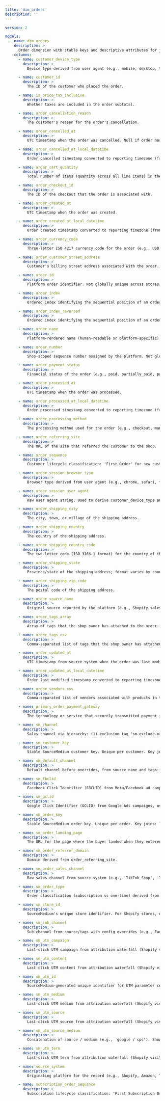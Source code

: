 ```yaml
---
title: 'dim_orders'
description: ''
---
```


```yaml
version: 2

models:
  - name: dim_orders
    description: >
      Order dimension with stable keys and descriptive attributes for joining and exploration. Grain: One row per sm_order_key. Date field: order_processed_at_local_datetime. Critical filters: sm_channel for channel segmentation; source_system for platform-specific behavior. Platform caveat: TikTok Shop coverage may be limited. Key joins: dim_order_lines via sm_order_key (1:many); dim_customers via sm_customer_key (many:1).
    columns:
      - name: customer_device_type
        description: >
          Device type derived from user agent (e.g., mobile, desktop, tablet). Coverage depends on website tracking; limited for marketplaces.

      - name: customer_id
        description: >
          The ID of the customer who placed the order.

      - name: is_price_tax_inclusive
        description: >
          Whether taxes are included in the order subtotal.

      - name: order_cancellation_reason
        description: >
          The customer's reason for the order's cancellation.

      - name: order_cancelled_at
        description: >
          UTC timestamp when the order was cancelled. Null if order has not been cancelled.

      - name: order_cancelled_at_local_datetime
        description: >
          Order cancelled timestamp converted to reporting timezone (from order_cancelled_at UTC). Null if order has not been cancelled.

      - name: order_cart_quantity
        description: >
          Total number of items (quantity across all line items) in the order cart. Sum of all order_line_quantity values for the order.

      - name: order_checkout_id
        description: >
          The ID of the checkout that the order is associated with.

      - name: order_created_at
        description: >
          UTC timestamp when the order was created.

      - name: order_created_at_local_datetime
        description: >
          Order created timestamp converted to reporting timezone (from order_created_at UTC).

      - name: order_currency_code
        description: >
          Three-letter ISO 4217 currency code for the order (e.g., USD, EUR, GBP). Used for multi-currency analysis and reporting.

      - name: order_customer_street_address
        description: >
          Customer's billing street address associated with the order. May differ from shipping address; use for billing analysis and fraud detection.

      - name: order_id
        description: >
          Platform order identifier. Not globally unique across stores; pair with `smcid` and `source_system` when needed for scoping.

      - name: order_index
        description: >
          Ordered index identifying the sequential position of an order in a customer's order history.

      - name: order_index_reversed
        description: >
          Ordered index identifying the sequential position of an order in a customer's order history, in reverse order.

      - name: order_name
        description: >
          Platform-rendered name (human‑readable or platform‑specific). Not a stable join key.

      - name: order_number
        description: >
          Shop-scoped sequence number assigned by the platform. Not globally unique; pair with `smcid` for scoping.

      - name: order_payment_status
        description: >
          Financial status of the order (e.g., paid, partially_paid, partially_refunded, authorized, pending, refunded, voided, draft). Platform‑defined.

      - name: order_processed_at
        description: >
          UTC timestamp when the order was processed.

      - name: order_processed_at_local_datetime
        description: >
          Order processed timestamp converted to reporting timezone (from order_processed_at UTC). Primary date field for order analytics and time-based filtering.

      - name: order_processing_method
        description: >
          The processing method used for the order (e.g., checkout, manual, express). Indicates how the order was created and processed in the source system.

      - name: order_referring_site
        description: >
          The URL of the site that referred the customer to the shop.

      - name: order_sequence
        description: >
          Customer lifecycle classification: 'First Order' for new customers, 'Repeat Order' for returning customers. Includes all orders (valid + invalid). Use for cohort analysis and retention reporting. See valid_order_index for valid-only ordering.

      - name: order_session_browser_type
        description: >
          Browser type derived from user agent (e.g., chrome, safari, firefox). Coverage depends on website tracking; limited for marketplaces.

      - name: order_session_user_agent
        description: >
          Raw user agent string. Used to derive customer_device_type and order_session_browser_type.

      - name: order_shipping_city
        description: >
          The city, town, or village of the shipping address.

      - name: order_shipping_country
        description: >
          The country of the shipping address.

      - name: order_shipping_country_code
        description: >
          The two-letter code (ISO 3166-1 format) for the country of the shipping address.

      - name: order_shipping_state
        description: >
          Province/state of the shipping address; format varies by country and platform.

      - name: order_shipping_zip_code
        description: >
          The postal code of the shipping address.

      - name: order_source_name
        description: >
          Original source reported by the platform (e.g., Shopify sales channel/app name).

      - name: order_tags_array
        description: >
          Array of tags that the shop owner has attached to the order. Preferred for robust filtering (use UNNEST) and programmatic tag operations.

      - name: order_tags_csv
        description: >
          Comma-separated list of tags that the shop owner has attached to the order. Use for simple filtering; beware that individual tag values may contain commas.

      - name: order_updated_at
        description: >
          UTC timestamp from source system when the order was last modified.

      - name: order_updated_at_local_datetime
        description: >
          Order last modified timestamp converted to reporting timezone (from order_updated_at UTC).

      - name: order_vendors_csv
        description: >
          Comma-separated list of vendors associated with products in the order. Used for multi-vendor order analysis and vendor performance tracking.

      - name: primary_order_payment_gateway
        description: >
          The technology or service that securely transmitted payment information between the customer, the business, and the payment processor. Special Considerations: For marketplaces (e.g., Amazon), gateway naming and presence may vary from direct-to-consumer platforms.

      - name: sm_channel
        description: >
          Sales channel via hierarchy: (1) exclusion tag 'sm-exclude-order' -> excluded; (2) config sheet overrides; (3) default logic (amazon/tiktok_shop/walmart.com, pos/leap -> retail, wholesale tags -> wholesale, otherwise online_dtc). Note: excluded channel is omitted from Executive Summary and LTV.

      - name: sm_customer_key
        description: >
          Stable SourceMedium customer key. Unique per customer. Key joins: `dim_customers` (1:1); `dim_orders`/`obt_orders` (1:many). Platform caveat: TikTok Shop coverage may be limited. Foreign key to dim_customers (many:1 - multiple orders per customer). Special Considerations: Some platforms (e.g., TikTok Shop) may provide limited linkage, resulting in NULLs for certain orders.

      - name: sm_default_channel
        description: >
          Default channel before overrides, from source name and tags: amazon/tiktok_shop/walmart.com; pos/leap -> retail; wholesale tags -> wholesale; otherwise online_dtc. See sm_channel for final channel.

      - name: sm_fbclid
        description: >
          Facebook Click Identifier (FBCLID) from Meta/Facebook ad campaigns, used to track social media conversions. Present when order originated from Facebook/Instagram ad click-through.

      - name: sm_gclid
        description: >
          Google Click Identifier (GCLID) from Google Ads campaigns, used to track paid search conversions. Present when order originated from Google Ads click-through.

      - name: sm_order_key
        description: >
          Stable SourceMedium order key. Unique per order. Key joins: `obt_order_lines` (1:many via `sm_order_key`); `dim_customers` (many:1 via `sm_customer_key`). Platform caveat: TikTok Shop coverage may be limited. Primary key (grain: one row per sm_order_key). Join to dim_order_lines via sm_order_key (1:many), dim_customers via sm_customer_key (many:1).

      - name: sm_order_landing_page
        description: >
          The URL for the page where the buyer landed when they entered the shop.

      - name: sm_order_referrer_domain
        description: >
          Domain derived from order_referring_site.

      - name: sm_order_sales_channel
        description: >
          Raw sales channel from source system (e.g., 'TikTok Shop', 'Instagram Shop'). Used as input dimension for sm_channel mapping. See sm_channel for final classification.

      - name: sm_order_type
        description: >
          Order classification (subscription vs one-time) derived from order attributes, tags, or subscription platforms (Shopify Subscription Contract, ReCharge, Skio, Loop, Retextion).

      - name: sm_store_id
        description: >
          SourceMedium's unique store identifier. For Shopify stores, derived from the myshopify.com domain; for other platforms (Amazon, TikTok Shop, Walmart.com), uses platform-specific identifiers.

      - name: sm_sub_channel
        description: >
          Sub-channel from source/tags with config overrides (e.g., Facebook & Instagram, Google, Amazon FBA/Fulfilled by Merchant).

      - name: sm_utm_campaign
        description: >
          Last-click UTM campaign from attribution waterfall (Shopify visits/landing/notes → website events → GA/GA4 → referrer). Native on Shopify/Chargebee; enriched via website tracking (Elevar, Blotout, Snowplow). Limited for marketplaces.

      - name: sm_utm_content
        description: >
          Last-click UTM content from attribution waterfall (Shopify visits/landing/notes → website events → GA/GA4 → referrer). Native on Shopify/Chargebee; enriched via website tracking (Elevar, Blotout, Snowplow). Limited for marketplaces.

      - name: sm_utm_id
        description: >
          SourceMedium-generated unique identifier for UTM parameter combinations on this order. Used to link orders to specific marketing campaigns via UTM tracking.

      - name: sm_utm_medium
        description: >
          Last-click UTM medium from attribution waterfall (Shopify visits/landing/notes → website events → GA/GA4 → referrer). Native on Shopify/Chargebee; enriched via website tracking (Elevar, Blotout, Snowplow). Limited for marketplaces.

      - name: sm_utm_source
        description: >
          Last-click UTM source from attribution waterfall (Shopify visits/landing/notes → website events → GA/GA4 → referrer). Native on Shopify/Chargebee; enriched via website tracking (Elevar, Blotout, Snowplow). Limited for marketplaces.

      - name: sm_utm_source_medium
        description: >
          Concatenation of source / medium (e.g., 'google / cpc'). Shows '(none) / (none)' when null.

      - name: sm_utm_term
        description: >
          Last-click UTM term from attribution waterfall (Shopify visits/landing/notes → website events → GA/GA4 → referrer). Native on Shopify/Chargebee; enriched via website tracking (Elevar, Blotout, Snowplow). Limited for marketplaces.

      - name: source_system
        description: >
          Originating platform for the record (e.g., Shopify, Amazon, TikTok Shop, Chargebee). Used for platform‑specific behavior and coverage.

      - name: subscription_order_sequence
        description: >
          Subscription lifecycle classification: 'First Subscription Order' for initial subscription purchase, 'Repeat Subscription Order' for renewals. Based on subscription order index when available, otherwise inferred from order tags. Use for subscription cohort analysis.

```